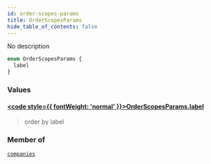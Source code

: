 ```yaml
---
id: order-scopes-params
title: OrderScopesParams
hide_table_of_contents: false
---
```








No description

```graphql
enum OrderScopesParams {
  label
}
```


### Values

#### [<code style={{ fontWeight: 'normal' }}>OrderScopesParams.<b>label</b></code>](#) 
> order by label
> 



### Member of

[`companies`](/api/graphql/documentation/queries/companies)  <Badge class="secondary" text="query"/>



